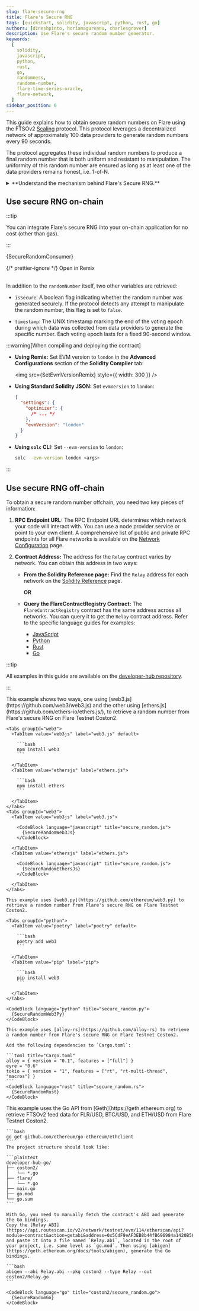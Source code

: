 ```yaml
---
slug: flare-secure-rng
title: Flare's Secure RNG
tags: [quickstart, solidity, javascript, python, rust, go]
authors: [dineshpinto, horiamagureanu, charlesgrover]
description: Use Flare's secure random number generator.
keywords:
  [
    solidity,
    javascript,
    python,
    rust,
    go,
    randomness,
    randomn-number,
    flare-time-series-oracle,
    flare-network,
  ]
sidebar_position: 6
---
```



This guide explains how to obtain secure random numbers on Flare using the FTSOv2 [Scaling](/ftso/scaling/overview) protocol. This protocol leverages a decentralized network of approximately 100 data providers to generate random numbers every 90 seconds.

The protocol aggregates these individual random numbers to produce a final random number that is both uniform and resistant to manipulation. The uniformity of this random number are ensured as long as at least one of the data providers remains honest, i.e. 1-of-N.

<details>
<summary>**Understand the mechanism behind Flare's Secure RNG.**</summary>

As described in the [FTSOv2 whitepaper](https://flare.network/wp-content/uploads/FTSOv2-White-Paper.pdf), the Scaling protocol consists of the following phases:

1. **Commit:** During the Commit phase, data providers prepare their submissions for each of the data feeds and encode them into a 4-byte vector. Then, each data provider publishes on chain a hash commitment obtained as:

   `Hash(address, voting_epoch_id, random_number, price_data)`

   - **Random Number**: This commit includes a locally generated random number.
   - **Purpose**: The random number blinds the commit hash of the user from a search attack and is used later (once revealed) to contribute to on-chain randomness.

2. **Reveal:** During the Reveal phase, each data provider reveals all inputs to their hash commitment. As such, all locally produced random numbers become available on-chain.

3. **Signing:** After the Reveal phase, data providers perform a number of local computations relevant to the FTSO Scaling protocol, which include:

   - Computing the weighted median prices
   - Calculating the rewards

   All these are packaged into a Merkle root, which is published on-chain together with a signature of the root.

4. **Finalization:** Once enough signatures for the same Merkle root are gathered, the process is finalized.

**Secure Random Numbers**

For each voting epoch (90 seconds), an overall random number is generated from the local random numbers:

$$
R = \sum_{i} r_i \pmod{N}
$$

where $r_i$ is the local random number generated by the $i^{th}$ data provider, and $ N = 2^n $ denotes the maximum possible size of the individual $n$-bit random numbers.
This mechanism ensures that the resultant $R$ is a uniformly generated random number as long as at least any one of the inputs was an honestly generated uniformly random number.

Importantly, the Merkle root published by the data providers contains a Boolean value that tracks whether the generated random number for the current voting epoch is secure.

**Security Mechanism**

The security mechanism behind the random number generator protects the protocol against withholding attacks. An adversary could wait until all submissions are known and then choose whether or not to reveal their own commit data to influence the final result. This security mechanism measures the quality of the random number as follows:

- **True**: If there are no omissions of reveals for the commits provided by the data providers.
- **False**: If any omission exists, or if a reveal does not match the committed value.

If a data provider causes an omission (or false reveal), they will be penalized, and their random number will not be included in the random number calculation for a number of voting rounds.

</details>

## Use secure RNG on-chain

:::tip

You can integrate Flare's secure RNG into your on-chain application for no cost (other than gas).

:::

<CodeBlock language="solidity" title="SecureRandomConsumer.sol">
  {SecureRandomConsumer}
</CodeBlock>

{/* prettier-ignore */}
<Remix gist="ae30de7237444059e6fac1120ecb1630">Open in Remix</Remix>
<br></br>

In addition to the `randomNumber` itself, two other variables are retrieved:

- `isSecure`: A boolean flag indicating whether the random number was generated securely. If the protocol detects any attempt to manipulate the random number, this flag is set to `false`.

- `timestamp`: The UNIX timestamp marking the end of the voting epoch during which data was collected from data providers to generate the specific number. Each voting epoch lasts for a fixed 90-second window.

:::warning[When compiling and deploying the contract]

- **Using Remix:** Set EVM version to `london` in the **Advanced Configurations** section of the **Solidity Compiler** tab:

  <img src={SetEvmVersionRemix} style={{ width: 300 }} />

- **Using Standard Solidity JSON:** Set `evmVersion` to `london`:

  ```json
  {
    "settings": {
      "optimizer": {
        /* ... */
      },
      "evmVersion": "london"
    }
  }
  ```

- **Using `solc` CLI:** Set `--evm-version` to `london`:

  ```bash
  solc --evm-version london <args>
  ```

:::

## Use secure RNG off-chain

To obtain a secure random number offchain, you need two key pieces of information:

1. **RPC Endpoint URL:** The RPC Endpoint URL determines which network your code will interact with. You can use a node provider service or point to your own client. A comprehensive list of public and private RPC endpoints for all Flare networks is available on the [Network Configuration](/network/overview#configuration) page.

2. **Contract Address:** The address for the `Relay` contract varies by network. You can obtain this address in two ways:

   - **From the Solidity Reference page:** Find the `Relay` address for each network on the [Solidity Reference](../solidity-reference) page.

     **OR**

   - **Query the FlareContractRegistry Contract:** The `FlareContractRegistry` contract has the same address across all networks. You can query it to get the `Relay` contract address. Refer to the specific language guides for examples:
     - [JavaScript](/network/guides/flare-for-javascript-developers#make-query)
     - [Python](/network/guides/flare-for-python-developers#make-query)
     - [Rust](/network/guides/flare-for-rust-developers#make-query)
     - [Go](/network/guides/flare-for-go-developers#make-query)

:::tip

All examples in this guide are available on the [developer-hub repository](https://github.com/flare-foundation/developer-hub/tree/main/examples).

:::

<Tabs block>
  <TabItem value="JavaScript" label="JavaScript" default>
    This example shows two ways, one using [web3.js](https://github.com/web3/web3.js) and the other using [ethers.js](https://github.com/ethers-io/ethers.js/), to retrieve a random number from Flare's secure RNG on Flare Testnet Coston2.

    <Tabs groupId="web3">
      <TabItem value="web3js" label="web3.js" default>

        ```bash
        npm install web3
        ```

      </TabItem>
      <TabItem value="ethersjs" label="ethers.js">

        ```bash
        npm install ethers
        ```

      </TabItem>
    </Tabs>
    <Tabs groupId="web3">
      <TabItem value="web3js" label="web3.js">

        <CodeBlock language="javascript" title="secure_random.js">
          {SecureRandomWeb3Js}
        </CodeBlock>

      </TabItem>
      <TabItem value="ethersjs" label="ethers.js">

        <CodeBlock language="javascript" title="secure_random.js">
          {SecureRandomEthersJs}
        </CodeBlock>

      </TabItem>
    </Tabs>

  </TabItem>
  <TabItem value="Python" label="Python">

    This example uses [web3.py](https://github.com/ethereum/web3.py) to retrieve a random number from Flare's secure RNG on Flare Testnet Coston2.

    <Tabs groupId="python">
      <TabItem value="poetry" label="poetry" default>

        ```bash
        poetry add web3
        ```

      </TabItem>
      <TabItem value="pip" label="pip">

        ```bash
        pip install web3
        ```

      </TabItem>
    </Tabs>

    <CodeBlock language="python" title="secure_random.py">
      {SecureRandomWeb3Py}
    </CodeBlock>

  </TabItem>
  <TabItem value="Rust" label="Rust">

    This example uses [alloy-rs](https://github.com/alloy-rs) to retrieve a random number from Flare's secure RNG on Flare Testnet Coston2.

    Add the following dependencies to `Cargo.toml`:

    ```toml title="Cargo.toml"
    alloy = { version = "0.1", features = ["full"] }
    eyre = "0.6"
    tokio = { version = "1", features = ["rt", "rt-multi-thread", "macros"] }
    ```
    <CodeBlock language="rust" title="secure_random.rs">
      {SecureRandomRust}
    </CodeBlock>

  </TabItem>
  <TabItem value="Go" label="Go">
    This example uses the Go API from [Geth](https://geth.ethereum.org) to retrieve FTSOv2 feed data for FLR/USD, BTC/USD, and ETH/USD from Flare Testnet Coston2.

    ```bash
    go get github.com/ethereum/go-ethereum/ethclient
    ```
    The project structure should look like:

    ```plaintext
    developer-hub-go/
    ├── coston2/
    │   └── *.go
    ├── flare/
    │   └── *.go
    ├── main.go
    ├── go.mod
    └── go.sum
    ```

    With Go, you need to manually fetch the contract's ABI and generate the Go bindings.
    Copy the [Relay ABI](https://api.routescan.io/v2/network/testnet/evm/114/etherscan/api?module=contract&action=getabi&address=0x5CdF9eAF3EB8b44fB696984a1420B56A7575D250&format=raw) and paste it into a file named `Relay.abi`, located in the root of your project, i.e. same level as `go.mod`. Then using [abigen](https://geth.ethereum.org/docs/tools/abigen), generate the Go bindings.

    ```bash
    abigen --abi Relay.abi --pkg coston2 --type Relay --out coston2/Relay.go
    ```

    <CodeBlock language="go" title="coston2/secure_random.go">
      {SecureRandomGo}
    </CodeBlock>

  </TabItem>
</Tabs>

